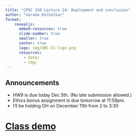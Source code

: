```yaml
---
title: "CPSC 330 Lecture 24: Deployment and conclusion"
author: "Varada Kolhatkar"
format: 
    revealjs:
      embed-resources: true
      slide-number: true
      smaller: true
      center: true
      logo: img/UBC-CS-logo.png
      resources:
        - data/
        - img/        
---
```



## Announcements

- HW9 is due today Dec 5th. (No late submission allowed.)
- Ethics bonus assignment is due tomorrow at 11:59pm. 
- I'll be holding OH on December 11th from 2 to 3:30

# [Class demo](https://github.com/UBC-CS/cpsc330-2024W1/blob/main/lectures/102-Varada-lectures/class_demos/demo_24-Deployment.ipynb) 


